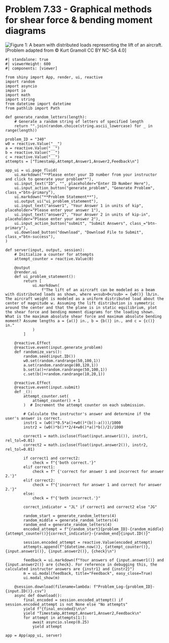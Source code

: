 # Problem 7.33 - Graphical methods for shear force & bending moment diagrams {.unnumbered}

![Figure 1: A beam with distributed loads representing the lift of an aircraft.](images/340.png){fig-alt="A beam with distributed loads represents the lift of an aircraft. The beam is of length 2a+2b+2c. A triangular distributed load is applied over a distance a from the left end with a peak load of w0. A uniform distributed load of w0 is applied over a length of b-a. A downward distributed load of w0 is applied over a length of c-b-a. This loading is mirrored on the right half of the beam."}
\[Problem adapted from © Kurt Gramoll CC BY NC-SA 4.0\]
```shinylive-python
#| standalone: true
#| viewerHeight: 600
#| components: [viewer]

from shiny import App, render, ui, reactive
import random
import asyncio
import io
import math
import string
from datetime import datetime
from pathlib import Path

def generate_random_letters(length):
    # Generate a random string of letters of specified length
    return "".join(random.choice(string.ascii_lowercase) for _ in range(length))

problem_ID = "340"
w0 = reactive.Value("__")
a = reactive.Value("__")
b = reactive.Value("__")
c = reactive.Value("__")
attempts = ["Timestamp,Attempt,Answer1,Answer2,Feedback\n"]

app_ui = ui.page_fluid(
    ui.markdown("**Please enter your ID number from your instructor and click to generate your problem**"),
    ui.input_text("ID", "", placeholder="Enter ID Number Here"),
    ui.input_action_button("generate_problem", "Generate Problem", class_="btn-primary"),
    ui.markdown("**Problem Statement**"),
    ui.output_ui("ui_problem_statement"),
    ui.input_text("answer1", "Your Answer 1 in units of kip", placeholder="Please enter your answer 1"),
    ui.input_text("answer2", "Your Answer 2 in units of kip-in", placeholder="Please enter your answer 2"),
    ui.input_action_button("submit", "Submit Answers", class_="btn-primary"),
    ui.download_button("download", "Download File to Submit", class_="btn-success"),
)

def server(input, output, session):
    # Initialize a counter for attempts
    attempt_counter = reactive.Value(0)

    @output
    @render.ui
    def ui_problem_statement():
        return [
            ui.markdown(
                f"The lift of an aircraft can be modeled as a beam with distributed loads as shown, where w<sub>0</sub> = {w0()} lb/in. The aircraft weight is modeled as a uniform distributed load about the center of magnitude w. Assuming the lift distribution is symmetric around the center and that the plane is in static equilibrium, plot the shear force and bending moment diagrams for the loading shown. What is the maximum absolute shear force and maximum absolute bending moment? Assume lengths a = {a()} in., b = {b()} in., and c = {c()} in."
            )
        ]

    @reactive.Effect
    @reactive.event(input.generate_problem)
    def randomize_vars():
        random.seed(input.ID())
        w0.set(random.randrange(50,100,1))
        a.set(random.randrange(80,120,1))
        b.set(a()+random.randrange(50,100,1))
        c.set(b()+random.randrange(10,20,1))
        
    @reactive.Effect
    @reactive.event(input.submit)
    def _():
        attempt_counter.set(
            attempt_counter() + 1
        )  # Increment the attempt counter on each submission.

        # Calculate the instructor's answer and determine if the user's answer is correct.
        instr1 = (w0()*0.5*a()+w0()*(b()-a()))/1000
        instr2 = (w0()*b()**2/4+w0()*a()*b()/2)/1000

        correct1 = math.isclose(float(input.answer1()), instr1, rel_tol=0.01)
        correct2 = math.isclose(float(input.answer2()), instr2, rel_tol=0.01)
        
        if correct1 and correct2:
            check = f"{'both correct.'}"
        elif correct1:
            check = f" {'correct for answer 1 and incorrect for answer 2.'}"
        elif correct2:
            check = f"{'incorrect for answer 1 and correct for answer 2.'}"
        else:
            check = f"{'both incorrect.'}"
        
        correct_indicator = "JL" if correct1 and correct2 else "JG"

        random_start = generate_random_letters(4)
        random_middle = generate_random_letters(4)
        random_end = generate_random_letters(4)
        encoded_attempt = f"{random_start}{problem_ID}-{random_middle}{attempt_counter()}{correct_indicator}-{random_end}{input.ID()}"

        session.encoded_attempt = reactive.Value(encoded_attempt)
        attempts.append(f"{datetime.now()}, {attempt_counter()}, {input.answer1()}, {input.answer2()}, {check}\n")

        feedback = ui.markdown(f"Your answers of {input.answer1()} and {input.answer2()} are {check}. For reference in debugging this, the calculated instructor answers are {instr1} and {instr2}")
        m = ui.modal(feedback, title="Feedback", easy_close=True)
        ui.modal_show(m)

    @session.download(filename=lambda: f"Problem_Log-{problem_ID}-{input.ID()}.csv")
    async def download():
        final_encoded = session.encoded_attempt() if session.encoded_attempt is not None else "No attempts"
        yield f"{final_encoded}\n\n"
        yield "Timestamp,Attempt,Answer1,Answer2,Feedback\n"
        for attempt in attempts[1:]:
            await asyncio.sleep(0.25)
            yield attempt

app = App(app_ui, server)
```
